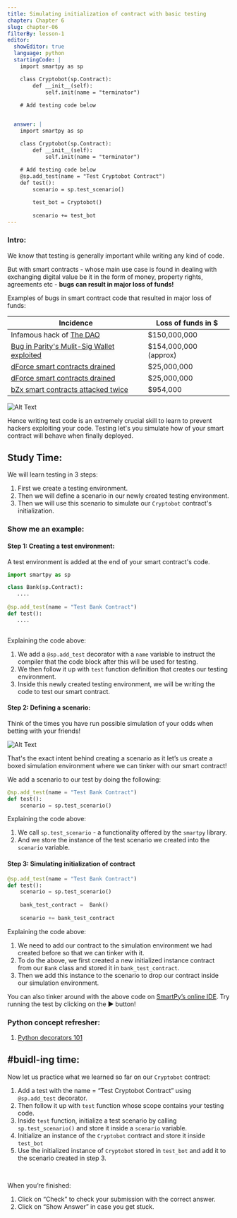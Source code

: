 ```yaml
---
title: Simulating initialization of contract with basic testing
chapter: Chapter 6
slug: chapter-06
filterBy: lesson-1
editor:
  showEditor: true
  language: python
  startingCode: |
    import smartpy as sp

    class Cryptobot(sp.Contract):
        def __init__(self):
            self.init(name = "terminator")
        
    # Add testing code below


  answer: |  
    import smartpy as sp

    class Cryptobot(sp.Contract):
        def __init__(self):
            self.init(name = "terminator")
        
    # Add testing code below
    @sp.add_test(name = "Test Cryptobot Contract")
    def test():
        scenario = sp.test_scenario()

        test_bot = Cryptobot()
        
        scenario += test_bot
---
```


### Intro: 

We know that testing is generally important while writing any kind of code. 

But with smart contracts - whose main use case is found in dealing with exchanging digital value be it in the form of money, property rights, agreements etc - **bugs can result in major loss of funds!**

Examples of bugs in smart contract code that resulted in major loss of funds: 

| Incidence | Loss of funds in $ |
| --------- | -------------- |
| Infamous hack of [The DAO](https://hackingdistributed.com/2016/06/18/analysis-of-the-dao-exploit/)      | $150,000,000 |
| [Bug in Parity's Mulit-Sig Wallet exploited](https://cointelegraph.com/news/parity-multisig-wallet-hacked-or-how-come) | $154,000,000 (approx)|
| [dForce smart contracts drained](https://www.coindesk.com/attacker-drains-decentralized-protocol-dforce-of-25m-in-weekend-attack) | $25,000,000|
| [dForce smart contracts drained](https://www.coindesk.com/attacker-drains-decentralized-protocol-dforce-of-25m-in-weekend-attack) | $25,000,000 |
| [bZx smart contracts attacked twice](https://cointelegraph.com/news/decentralized-lending-protocol-bzx-hacked-twice-in-a-matter-of-days) | $954,000  |

![Alt Text](https://media.giphy.com/media/YQitE4YNQNahy/giphy.gif)



Hence writing test code is an extremely crucial skill to learn to prevent hackers exploiting your code. Testing let's you simulate how of your smart contract will behave when finally deployed. 


## Study Time: 

We will learn testing in 3 steps: 

1. First we create a testing environment. 
2. Then we will define a scenario in our newly created testing environment. 
3. Then we will use this scenario to simulate our `Cryptobot` contract's initialization. 

### Show me an example: 

#### Step 1: Creating a test environment: 

A test environment is added at the end of your smart contract's code. 

```python
import smartpy as sp

class Bank(sp.Contract):
   ....
    
@sp.add_test(name = "Test Bank Contract")
def test():
   ....
   
```

Explaining the code above: 

1. We add a `@sp.add_test` decorator with a `name` variable to instruct the compiler that the code block after this will be used for testing. 
2. We then follow it up with `test` function definition that creates our testing environment. 
3. Inside this newly created testing environment, we will be writing the code to test our smart contract. 

#### Step 2: Defining a scenario: 

Think of the times you have run possible simulation of your odds when betting with your friends! 

![Alt Text](https://media.giphy.com/media/BmmfETghGOPrW/giphy.gif)

That's the exact intent behind creating a scenario as it let’s us create a boxed simulation environment where we can tinker with our smart contract!


We add a scenario to our test by doing the following: 

```python
@sp.add_test(name = "Test Bank Contract")
def test():
    scenario = sp.test_scenario()
```

Explaining the code above: 

1. We call `sp.test_scenario` - a functionality offered by the `smartpy` library. 
2. And we store the instance of the test scenario we created into the `scenario` variable. 

#### Step 3: Simulating initialization of contract


```python
@sp.add_test(name = "Test Bank Contract")
def test():
    scenario = sp.test_scenario()
    
    bank_test_contract =  Bank()
    
    scenario += bank_test_contract

```

Explaining the code above: 

1. We need to add our contract to the simulation environment we had created before so that we can tinker with it. 
2. To do the above, we first created a new initialized instance contract from our `Bank` class and stored it in `bank_test_contract`. 
3. Then we add this instance to the scenario to drop our contract inside our simulation environment. 

You can also tinker around with the above code on [SmartPy’s online IDE](https://smartpy.io/demo/index.html?code=eJxtkEtqwzAQhvc@xU@6cSj4AAVDH1coZKlMpTEVtUZGmjS0p68kx00L0WKkef3fjHxYYlLkQEmXL1BGXrrOzpQznkk@@rwML1E0kdX9QwfA8QRjvHg1ps88T2u4nuoNNdMLBcaI3SGm2TWh3X6r2m50j0WcnDPK@dryWpzWgY1bWiu0VV1g2bJQ8rE0FI2aMVuoX0HN3OHAmHwqijYxKYMgfEad0dPsv9mVd1YSy7AXHKYUA@Ip4VjHOKL9xrAqvpVIm9f8lo9Yf@ov90kc9J0FZ4ZLcSmOz1eCF42NkH04zaQ@SlsPLJ8@RQks@n_P@_EG@gq8ZX4An5CSAw--). Try running the test by clicking on the ▶️ button!


### Python concept refresher: 
1. [Python decorators 101](https://realpython.com/primer-on-python-decorators/)


## #buidl-ing time:

Now let us practice what we learned so far on our `Cryptobot` contract: 


1. Add a test with the name = <span class="string-highlight">“Test Cryptobot Contract”</span> using `@sp.add_test` decorator. 
2. Then follow it up with `test` function whose scope contains your testing code. 
3. Inside `test` function, initialize a test scenario by calling  `sp.test_scenario()` and store it inside a `scenario` variable. 
4. Initialize an instance of the `Cryptobot` contract and store it inside `test_bot`
5. Use the initialized instance of `Cryptobot` stored in `test_bot`  and add it to the scenario created in step 3.


<br />

When you’re finished:

1. Click on “Check” to check your submission with the correct answer.
2. Click on “Show Answer” in case you get stuck.